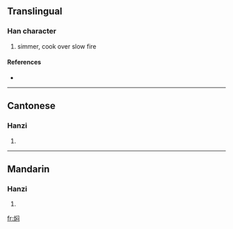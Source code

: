 {{also|燜}}
==Translingual==

===Han character===
{{Han char|rn=86|rad=火|as=07|sn=11|four=|canj=火中尸心 (FLSP)}}

# simmer, cook over slow fire

====References====
* {{Han ref|kx=0673.111|hdz=32205.110|uh=7116|ud=28950}}

----

==Cantonese==

===Hanzi===
{{yue-hanzi|jyut=|y=mun6|tra=燜}}

# {{defn|Cantonese}}

----

==Mandarin==

===Hanzi===
{{cmn-hanzi|tra=燜|pin=[[mèn]] ([[men4]])|wg=men<sup>4</sup>}}

# {{defn|Mandarin}}

[[fr:焖]]